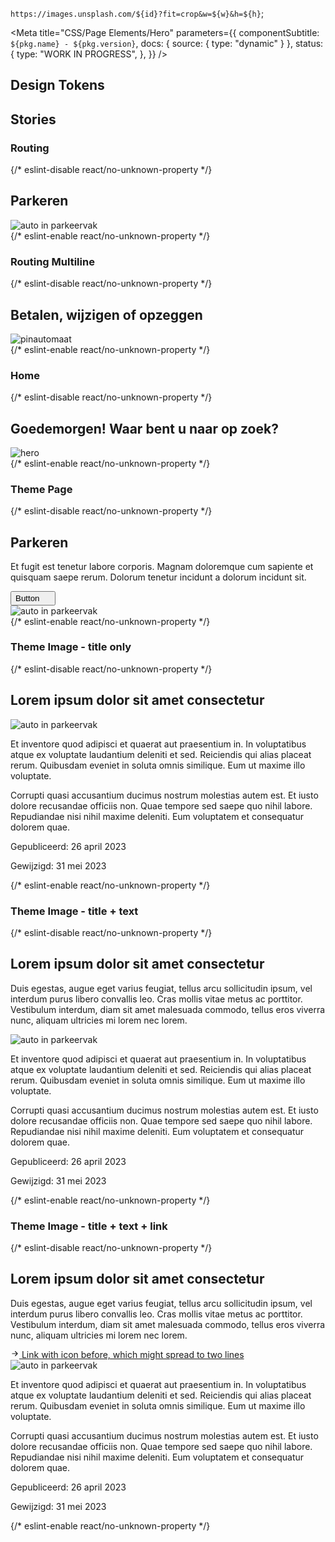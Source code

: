 
  `https://images.unsplash.com/${id}?fit=crop&w=${w}&h=${h}`;

<Meta
  title="CSS/Page Elements/Hero"
  parameters={{
    componentSubtitle: `${pkg.name} - ${pkg.version}`,
    docs: { source: { type: "dynamic" } },
    status: {
      type: "WORK IN PROGRESS",
    },
  }}
/>

<Description markdown={readme} />

## Design Tokens

<DesignTokenDocBlock categoryName="Hero" viewType="table" />

## Stories

### Routing

<Canvas>
  {/* eslint-disable react/no-unknown-property */}
  <Story name="Routing">
    <section class="denhaag-hero denhaag-hero--routing">
      <div class="denhaag-hero__container">
        <div class="denhaag-hero__content">
          <h1 class="denhaag-hero__title utrecht-heading-1">Parkeren</h1>
        </div>
      </div>
      <img
        class="denhaag-hero__image"
        src={heroImage(400, 560, "photo-1470224114660-3f6686c562eb")}
        alt="auto in parkeervak"
      />
    </section>
  </Story>
  {/* eslint-enable react/no-unknown-property */}
</Canvas>

### Routing Multiline

<Canvas>
  {/* eslint-disable react/no-unknown-property */}
  <Story name="Routing Multiline">
    <section class="denhaag-hero denhaag-hero--routing">
      <div class="denhaag-hero__container">
        <div class="denhaag-hero__content">
          <h1 class="denhaag-hero__title utrecht-heading-1">Betalen, wijzigen of opzeggen</h1>
        </div>
      </div>
      <img
        class="denhaag-hero__image"
        src={heroImage(400, 560, "photo-1634733988138-bf2c3a2a13fa")}
        alt="pinautomaat"
      />
    </section>
  </Story>
  {/* eslint-enable react/no-unknown-property */}
</Canvas>

### Home

<Canvas>
  {/* eslint-disable react/no-unknown-property */}
  <Story name="Home">
    <section class="denhaag-hero denhaag-hero--home">
      <div class="denhaag-hero__container">
        <div class="denhaag-hero__content">
          <h1 class="denhaag-hero__title utrecht-heading-1">
            <strong>Goedemorgen!</strong> Waar bent u naar op zoek?
          </h1>
        </div>
      </div>
      <img class="denhaag-hero__image" src={heroImage(800, 800)} alt="hero" />
    </section>
  </Story>
  {/* eslint-enable react/no-unknown-property */}
</Canvas>

### Theme Page

<Canvas>
  {/* eslint-disable react/no-unknown-property */}
  <Story name="Theme Page">
    <section class="denhaag-hero denhaag-hero--theme-page">
      <div class="denhaag-hero__container">
        <div class="denhaag-hero__content">
          <h1 class="denhaag-hero__title utrecht-heading-1">Parkeren</h1>
          <p class="utrecht-paragraph denhaag-hero__text">
            Et fugit est tenetur labore corporis. Magnam doloremque cum sapiente et quisquam saepe rerum. Dolorum
            tenetur incidunt a dolorum incidunt sit.
          </p>
          <button class="denhaag-button denhaag-button--end-icon">
            Button
            <span class="denhaag-button__icon">
              <svg
                aria-hidden="true"
                class="denhaag-icon"
                width="1em"
                height="1em"
                viewBox="0 0 15 8"
                fill="none"
                xmlns="http://www.w3.org/2000/svg"
              >
                <path d="M0.792893 0.292893C1.18342 -0.0976311 1.81658 -0.0976311 2.20711 0.292893L7.5 5.58579L12.7929 0.292893C13.1834 -0.0976311 13.8166 -0.0976311 14.2071 0.292893C14.5976 0.683418 14.5976 1.31658 14.2071 1.70711L8.20711 7.70711C7.81658 8.09763 7.18342 8.09763 6.79289 7.70711L0.792893 1.70711C0.402369 1.31658 0.402369 0.683418 0.792893 0.292893Z" />
              </svg>
            </span>
          </button>
        </div>
      </div>
      <img
        class="denhaag-hero__image"
        src={heroImage(400, 560, "photo-1470224114660-3f6686c562eb")}
        alt="auto in parkeervak"
      />
    </section>
  </Story>
  {/* eslint-enable react/no-unknown-property */}
</Canvas>

### Theme Image - title only

<Canvas>
  {/* eslint-disable react/no-unknown-property */}
  <Story name="Theme Image - title only">
    <section class="denhaag-hero denhaag-hero--theme-page denhaag-hero--theme-image">
      <div class="denhaag-hero__container">
        <div class="denhaag-hero__content">
          <h1 class="denhaag-hero__title utrecht-heading-1">Lorem ipsum dolor sit amet consectetur </h1>
        </div>
      </div>
      <img
        class="denhaag-hero__image"
        src="https://images.unsplash.com/photo-1593439426324-71b3f44ca9ee?ixlib=rb-4.0.3&ixid=MnwxMjA3fDB8MHxwaG90by1wYWdlfHx8fGVufDB8fHx8&auto=format&fit=crop&w=2340&q=80"
        alt="auto in parkeervak"
      />
    </section>
    <section class="page-container page-container--has-columns-first">
      <div class="page-container__columns">
        <section class="denhaag-columns denhaag-columns--single">
          <div class="denhaag-column">
            <p class="utrecht-paragraph">
              Et inventore quod adipisci et quaerat aut praesentium in. In voluptatibus atque ex voluptate laudantium
              deleniti et sed. Reiciendis qui alias placeat rerum. Quibusdam eveniet in soluta omnis similique. Eum ut
              maxime illo voluptate.
            </p>
            <p class="utrecht-paragraph">
              Corrupti quasi accusantium ducimus nostrum molestias autem est. Et iusto dolore recusandae officiis non.
              Quae tempore sed saepe quo nihil labore. Repudiandae nisi nihil maxime deleniti. Eum voluptatem et
              consequatur dolorem quae.
            </p>
          </div>
        </section>
        <div class="denhaag-article-meta denhaag-article-meta--responsive">
          <p class="denhaag-article-meta__item">Gepubliceerd: 26 april 2023</p>
          <p class="denhaag-article-meta__item">Gewijzigd: 31 mei 2023</p>
        </div>
      </div>
    </section>
  </Story>
  {/* eslint-enable react/no-unknown-property */}
</Canvas>

### Theme Image - title + text

<Canvas>
  {/* eslint-disable react/no-unknown-property */}
  <Story name="Theme Image - title + text">
    <section class="denhaag-hero denhaag-hero--theme-page denhaag-hero--theme-image">
      <div class="denhaag-hero__container">
        <div class="denhaag-hero__content">
          <h1 class="denhaag-hero__title utrecht-heading-1">Lorem ipsum dolor sit amet consectetur </h1>
          <p class="utrecht-paragraph denhaag-hero__text">
            Duis egestas, augue eget varius feugiat, tellus arcu sollicitudin ipsum, vel interdum purus libero convallis
            leo. Cras mollis vitae metus ac porttitor. Vestibulum interdum, diam sit amet malesuada commodo, tellus eros
            viverra nunc, aliquam ultricies mi lorem nec lorem.
          </p>
        </div>
      </div>
      <img
        class="denhaag-hero__image"
        src="https://images.unsplash.com/photo-1593439426324-71b3f44ca9ee?ixlib=rb-4.0.3&ixid=MnwxMjA3fDB8MHxwaG90by1wYWdlfHx8fGVufDB8fHx8&auto=format&fit=crop&w=2340&q=80"
        alt="auto in parkeervak"
      />
    </section>
    <section class="page-container page-container--has-columns-first">
      <div class="page-container__columns">
        <section class="denhaag-columns denhaag-columns--single">
          <div class="denhaag-column">
            <p class="utrecht-paragraph">
              Et inventore quod adipisci et quaerat aut praesentium in. In voluptatibus atque ex voluptate laudantium
              deleniti et sed. Reiciendis qui alias placeat rerum. Quibusdam eveniet in soluta omnis similique. Eum ut
              maxime illo voluptate.
            </p>
            <p class="utrecht-paragraph">
              Corrupti quasi accusantium ducimus nostrum molestias autem est. Et iusto dolore recusandae officiis non.
              Quae tempore sed saepe quo nihil labore. Repudiandae nisi nihil maxime deleniti. Eum voluptatem et
              consequatur dolorem quae.
            </p>
          </div>
        </section>
        <div class="denhaag-article-meta denhaag-article-meta--responsive">
          <p class="denhaag-article-meta__item">Gepubliceerd: 26 april 2023</p>
          <p class="denhaag-article-meta__item">Gewijzigd: 31 mei 2023</p>
        </div>
      </div>
    </section>
  </Story>
  {/* eslint-enable react/no-unknown-property */}
</Canvas>

### Theme Image - title + text + link

<Canvas>
  {/* eslint-disable react/no-unknown-property */}
  <Story name="Theme Image - title + text + link">
    <section class="denhaag-hero denhaag-hero--theme-page denhaag-hero--theme-image">
      <div class="denhaag-hero__container">
        <div class="denhaag-hero__content">
          <h1 class="denhaag-hero__title utrecht-heading-1">Lorem ipsum dolor sit amet consectetur </h1>
          <p class="utrecht-paragraph denhaag-hero__text">
            Duis egestas, augue eget varius feugiat, tellus arcu sollicitudin ipsum, vel interdum purus libero convallis
            leo. Cras mollis vitae metus ac porttitor. Vestibulum interdum, diam sit amet malesuada commodo, tellus eros
            viverra nunc, aliquam ultricies mi lorem nec lorem.
          </p>
          <a
            href="#example-link"
            tabindex="0"
            class="denhaag-link denhaag-link--with-icon denhaag-link--with-icon-start"
          >
            <span class="denhaag-link__icon">
              <svg
                width="1em"
                height="1em"
                viewBox="0 0 24 24"
                fill="none"
                xmlns="http://www.w3.org/2000/svg"
                class="denhaag-icon"
                focusable="false"
                aria-hidden="true"
                shape-rendering="auto"
              >
                <path
                  d="M12.2929 5.29289C12.6834 4.90237 13.3166 4.90237 13.7071 5.29289L19.7071 11.2929C19.8946 11.4804 20 11.7348 20 12C20 12.2652 19.8946 12.5196 19.7071 12.7071L13.7071 18.7071C13.3166 19.0976 12.6834 19.0976 12.2929 18.7071C11.9024 18.3166 11.9024 17.6834 12.2929 17.2929L16.5858 13L5 13C4.44772 13 4 12.5523 4 12C4 11.4477 4.44772 11 5 11L16.5858 11L12.2929 6.70711C11.9024 6.31658 11.9024 5.68342 12.2929 5.29289Z"
                  fill="currentColor"
                />
              </svg>
            </span>
            <span class="denhaag-link__label">Link with icon before, which might spread to two lines</span>
          </a>
        </div>
      </div>
      <img
        class="denhaag-hero__image"
        src="https://images.unsplash.com/photo-1593439426324-71b3f44ca9ee?ixlib=rb-4.0.3&ixid=MnwxMjA3fDB8MHxwaG90by1wYWdlfHx8fGVufDB8fHx8&auto=format&fit=crop&w=2340&q=80"
        alt="auto in parkeervak"
      />
    </section>
    <section class="page-container page-container--has-columns-first">
      <div class="page-container__columns">
        <section class="denhaag-columns denhaag-columns--single">
          <div class="denhaag-column">
            <p class="utrecht-paragraph">
              Et inventore quod adipisci et quaerat aut praesentium in. In voluptatibus atque ex voluptate laudantium
              deleniti et sed. Reiciendis qui alias placeat rerum. Quibusdam eveniet in soluta omnis similique. Eum ut
              maxime illo voluptate.
            </p>
            <p class="utrecht-paragraph">
              Corrupti quasi accusantium ducimus nostrum molestias autem est. Et iusto dolore recusandae officiis non.
              Quae tempore sed saepe quo nihil labore. Repudiandae nisi nihil maxime deleniti. Eum voluptatem et
              consequatur dolorem quae.
            </p>
          </div>
        </section>
        <div class="denhaag-article-meta denhaag-article-meta--responsive">
          <p class="denhaag-article-meta__item">Gepubliceerd: 26 april 2023</p>
          <p class="denhaag-article-meta__item">Gewijzigd: 31 mei 2023</p>
        </div>
      </div>
    </section>
  </Story>
  {/* eslint-enable react/no-unknown-property */}
</Canvas>
